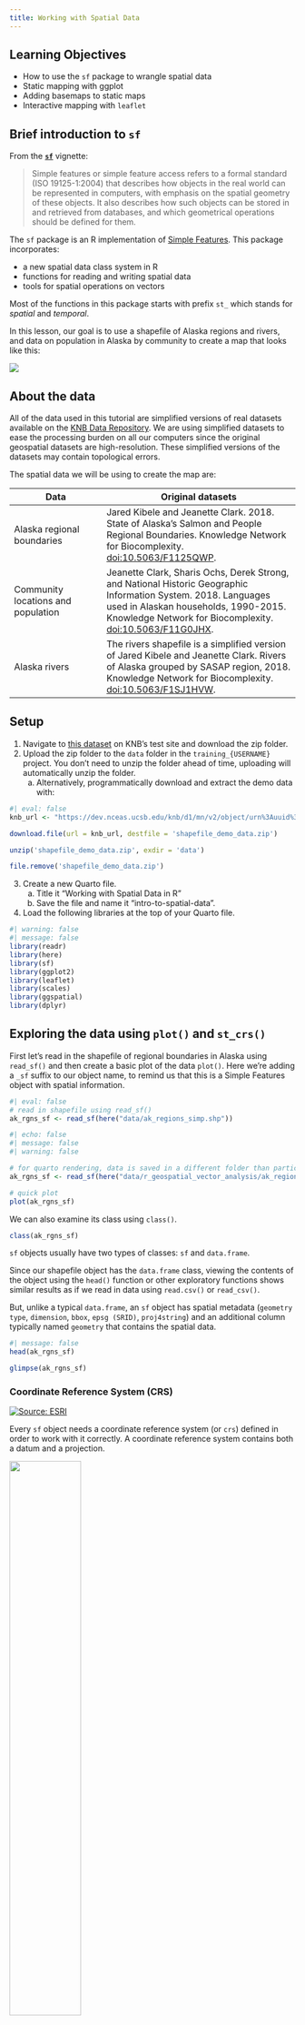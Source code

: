 ```yaml
---
title: Working with Spatial Data
---
```


:::{.callout-tip}
## Learning Objectives

-   How to use the `sf` package to wrangle spatial data
-   Static mapping with ggplot
-   Adding basemaps to static maps
-   Interactive mapping with `leaflet`
:::

## Brief introduction to `sf`

From the [**`sf`**](https://r-spatial.github.io/sf/articles/sf1.html) vignette:

> Simple features or simple feature access refers to a formal standard (ISO 19125-1:2004) that describes how objects in the real world can be represented in computers, with emphasis on the spatial geometry of these objects. It also describes how such objects can be stored in and retrieved from databases, and which geometrical operations should be defined for them.

The `sf` package is an R implementation of [Simple Features](https://en.wikipedia.org/wiki/Simple_Features). This package incorporates:

-   a new spatial data class system in R\
-   functions for reading and writing spatial data\
-   tools for spatial operations on vectors

Most of the functions in this package starts with prefix `st_` which stands for *spatial* and *temporal*.

In this lesson, our goal is to use a shapefile of Alaska regions and rivers, and data on population in Alaska by community to create a map that looks like this:

![](images/r_geospatial_vector_analysis/alaska_population.png)

## About the data

All of the data used in this tutorial are simplified versions of real datasets available on the [KNB Data Repository](https://knb.ecoinformatics.org/). We are using simplified datasets to ease the processing burden on all our computers since the original geospatial datasets are high-resolution. These simplified versions of the datasets may contain topological errors.

The spatial data we will be using to create the map are:

| Data                               | Original datasets                                                                                                                                                                                                                                     |
|-----------------------|------------------------------------------------|
| Alaska regional boundaries         | Jared Kibele and Jeanette Clark. 2018. State of Alaska's Salmon and People Regional Boundaries. Knowledge Network for Biocomplexity. [doi:10.5063/F1125QWP](https://doi.org/10.5063/F1125QWP).                                                        |
| Community locations and population | Jeanette Clark, Sharis Ochs, Derek Strong, and National Historic Geographic Information System. 2018. Languages used in Alaskan households, 1990-2015. Knowledge Network for Biocomplexity. [doi:10.5063/F11G0JHX](https://doi.org/10.5063/F11G0JHX). |
| Alaska rivers                      | The rivers shapefile is a simplified version of Jared Kibele and Jeanette Clark. Rivers of Alaska grouped by SASAP region, 2018. Knowledge Network for Biocomplexity. [doi:10.5063/F1SJ1HVW](https://doi.org/10.5063/F1PZ573F).                       |

::: {.callout-tip}
## Setup

1.  Navigate to [this dataset](https://dev.nceas.ucsb.edu/view/urn:uuid:6f07cb25-a4a1-48e8-95cb-74f532f3ce2d) on KNB's test site and download the zip folder.
2.  Upload the zip folder to the `data` folder in the `training_{USERNAME}` project. You don't need to unzip the folder ahead of time, uploading will automatically unzip the folder.
    a. Alternatively, programmatically download and extract the demo data with: <!--CHECK-->
    
```r
#| eval: false
knb_url <- "https://dev.nceas.ucsb.edu/knb/d1/mn/v2/object/urn%3Auuid%3Aaceaecb2-1ce0-4d41-a839-d3607d32bb58"

download.file(url = knb_url, destfile = 'shapefile_demo_data.zip')

unzip('shapefile_demo_data.zip', exdir = 'data')

file.remove('shapefile_demo_data.zip')


```

3.  Create a new Quarto file.
    a.  Title it "Working with Spatial Data in R"
    b.  Save the file and name it "intro-to-spatial-data".
4.  Load the following libraries at the top of your Quarto file.

```r
#| warning: false
#| message: false
library(readr)
library(here)
library(sf)
library(ggplot2)
library(leaflet)
library(scales)
library(ggspatial)
library(dplyr)
```
:::

## Exploring the data using `plot()` and `st_crs()`

First let's read in the shapefile of regional boundaries in Alaska using `read_sf()` and then create a basic plot of the data `plot()`.  Here we're adding a `_sf` suffix to our object name, to remind us that this is a Simple Features object with spatial information.

```r
#| eval: false
# read in shapefile using read_sf()
ak_rgns_sf <- read_sf(here("data/ak_regions_simp.shp"))
```

```r
#| echo: false
#| message: false
#| warning: false

# for quarto rendering, data is saved in a different folder than participants
ak_rgns_sf <- read_sf(here("data/r_geospatial_vector_analysis/ak_regions_simp.shp"))

```

```r
# quick plot
plot(ak_rgns_sf)
```

We can also examine its class using `class()`.

```r
class(ak_rgns_sf)
```

`sf` objects usually have two types of classes: `sf` and `data.frame`.

Since our shapefile object has the `data.frame` class, viewing the contents of the object using the `head()` function or other exploratory functions shows similar results as if we read in data using `read.csv()` or `read_csv()`.

But, unlike a typical `data.frame`, an `sf` object has spatial metadata (`geometry type`, `dimension`, `bbox`, `epsg (SRID)`, `proj4string`) and an additional column typically named `geometry` that contains the spatial data.

```r
#| message: false
head(ak_rgns_sf)

glimpse(ak_rgns_sf)
```

### Coordinate Reference System (CRS)

[![Source: ESRI](images/r_geospatial_vector_analysis/projections-esri-blog.jpg)](https://www.esri.com/arcgis-blog/products/arcgis-pro/mapping/gcs_vs_pcs/){width="90%" fig-align="center"}

Every `sf` object needs a coordinate reference system (or `crs`) defined in order to work with it correctly. A coordinate reference system contains both a datum and a projection. 

![](images/r_geospatial_vector_analysis/geospatial-crs-diagram.png){width="50%" fig-align="center"}

The datum is how you georeference your points (in 3 dimensions!) onto a spheroid, or the Earth. The Earth is not a perfect sphere and there are many ways to describe its shape. For example, is the Earth shaped like a lemon, lime, or orange? The shape, or datum, that you choose will depend on the scope of your project (for instance, local vs. global) and the specific locations. 

The projection is how these points are mathematically transformed to represent the georeferenced point on a flat piece of paper. Since you will visualize a 3D object onto a 2D space, there will be some distortions depending on the projection that you choose. Analogously, how do you peel the fruit (representing the Earth) and flatten the peel?

[![Source: ESRI](images/r_geospatial_vector_analysis/geospatial-gcs-pcs.png)](https://www.esri.com/arcgis-blog/products/arcgis-pro/mapping/gcs_vs_pcs/){width="70%" fig-align="center"}

All coordinate reference systems require a datum. However, some coordinate reference systems are "unprojected" (also called geographic coordinate systems). Coordinates in latitude/longitude use a geographic (unprojected) coordinate system. One of the most commonly used geographic coordinate systems is WGS 1984.

ESRI has a [blog post](https://www.esri.com/arcgis-blog/products/arcgis-pro/mapping/gcs_vs_pcs/) that explains these concepts in more detail with very helpful diagrams and examples.

You can view what `crs` is set by using the function `st_crs()`.

```r
st_crs(ak_rgns_sf)
```

This looks pretty confusing. Without getting into the details, that long string says that this data has a geographic coordinate system (WGS84) with no projection. A convenient way to reference `crs` quickly is by using the EPSG code, a number that represents a standard projection and datum. You can check out a list of (lots!) of EPSG codes [here](http://spatialreference.org/ref/epsg/?page=1).

We will use multiple EPSG codes in this lesson. Here they are, along with their more readable names:

-   3338: Alaska Albers (projected CRS)
-   4326: WGS84 (World Geodetic System 1984), used in GPS (unprojected CRS)
-   3857: Pseudo-Mercator, used in Google Maps, OpenStreetMap, Bing, ArcGIS, ESRI (projected CRS)

You will often need to transform your geospatial data from one coordinate system to another. The `st_transform()` function does this quickly for us. You may have noticed the maps above looked wonky because of the dateline. We might want to set a different projection for this data so it plots nicer. A good one for Alaska is called the Alaska Albers projection, with an EPSG code of [3338](http://spatialreference.org/ref/epsg/3338/).

```r
ak_rgns_3338_sf <- ak_rgns_sf %>%
    st_transform(crs = 3338)

st_crs(ak_rgns_3338_sf)
```

```r
plot(ak_rgns_3338_sf)
```

Much better!

## `sf` & the Tidyverse

**sf** objects can be used as a regular `data.frame` object in many operations. We already saw the results of `plot()` and `head()`.

Since `sf` objects are data.frames, they play nicely with packages in the `tidyverse`. Here are a couple of simple examples:

### `select()`

```r
# returns the names of all the columns in dataset
colnames(ak_rgns_3338_sf)
```

```r
ak_rgns_3338_sf %>%
    select(region)
```

Note the sticky `geometry` column stays with the `region` column! The geometry column will stay with your `sf` object even if it is not called explicitly.

### `filter()`

Recall that `==` is problematic if you're testing whether a variable might match multiple values - use `%in%` for that situation!

```r
unique(ak_rgns_3338_sf$region)
```

```r
ak_rgns_3338_sf %>%
    filter(region == "Southeast")
```

## Spatial Joins

You can also use the `sf` package to create spatial joins, useful for when you want to utilize two datasets together.

::: {.callout-exercise}

### How many people live in each of these Alaska regions?

We have some population data, but it gives the population by city, not by region. To determine the population per region we will need to:

1.  Read in the population data from a `csv` and turn it into an `sf` object
2.  Use a spatial join (`st_join()`) to assign each city to a region
3.  Use `group_by()` and `summarize()` to calculate the total population by region
4.  Save the spatial object you created using `write_sf()`
:::

**1. Read in `alaska_population.csv` using `read_csv()`**

Here we'll add a `_df` suffix to remind us that this is just a regular data frame, not a spatial data frame.  It does contain spatial variables (longitude and latitude), but as far as it knows, those are just numbers, not recognized as spatial geometry... yet!

```r
# read in population data
pop_df <- read_csv(here("data/alaska_population.csv"))
```

```r
#| echo: false
#| message: false

# for Quarto rendering, data is saved in a different folder than participants
pop_df <- read_csv(here("data/r_geospatial_vector_analysis/alaska_population.csv"))
```

**Turn `pop` into a spatial object**

The `st_join()` function is a spatial left join. The arguments for both the left and right tables are objects of class `sf` which means we will first need to turn our population `data.frame` with latitude and longitude coordinates into an `sf` object.

We can do this easily using the `st_as_sf()` function, which takes as arguments the coordinates and the `crs`. The `remove = F` specification here ensures that when we create our `geometry` column, we retain our original `lat` `lng` columns, which we will need later for plotting. Although it isn't said anywhere explicitly in the file, let's assume that the coordinate system used to reference the latitude longitude coordinates is WGS84, which has a `crs` number of 4326.

Note that we're adding a `_sf` suffix to our new object, because now it is a Simple Features spatial data frame!

```r
pop_4326_sf <- st_as_sf(pop_df,
                        coords = c('lng', 'lat'),
                        crs = 4326,
                        remove = F)

head(pop_4326_sf)
```

**2. Join population data with Alaska regions data using `st_join()`**

Now we can do our spatial join! You can specify what geometry function the join uses (`st_intersects`, `st_within`, `st_crosses`, `st_is_within_distance`...) in the `join` argument. The geometry function you use will depend on what kind of operation you want to do, and the geometries of your shapefiles.

In this case, we want to find what region each city falls within, so we will use `st_within`.

```r
pop_joined_sf <- st_join(pop_4326_sf, 
                         ak_rgns_3338_sf, 
                         join = st_within)
```

This gives an error!

```r
Error: st_crs(x) == st_crs(y) is not TRUE
```

Turns out, this won't work right now because our coordinate reference systems are not the same. Luckily, this is easily resolved using `st_transform()`, and projecting our population object into Alaska Albers.

```r
pop_3338_sf <- st_transform(pop_4326_sf, 
                            crs = 3338)
```

```r
pop_joined_sf <- st_join(pop_3338_sf, 
                         ak_rgns_3338_sf, 
                         join = st_within)

head(pop_joined_sf)
```

::: {.callout-note}
#### Exploring types of joins

There are many different types of joins you can do with geospatial data. Examine the help page for these joins (`?st_within()` will get you there). What other joins types might be appropriate for examining the relationship between points and polygons? What about two sets of polygons?
:::

**3. Calculate the total population by region using `group_by()` and `summarize()`**

Next we compute the total population for each region. In this case, we want to do a `group_by()` and `summarize()` as if this were a regular `data.frame`, without the spatial information - otherwise all of our point geometries would be included in the aggregation, which is not what we want.  We remove the sticky geometry using `st_drop_geometry()`.  Here we're adding a `_df` suffix because it's no longer a spatial data frame.

```r
pop_rgn_df <- pop_joined_sf %>%
    st_drop_geometry() %>%
    group_by(region) %>%
    summarize(total_pop = sum(population))

head(pop_rgn_df)
```

And use a regular `left_join()` to get the information back to the Alaska region shapefile. Note that we need this step in order to regain our region geometries so that we can make some maps.

```r
pop_rgn_3338_sf <- left_join(ak_rgns_3338_sf, 
                             pop_rgn_df, 
                             by = "region")

# plot to check
plot(pop_rgn_3338_sf["total_pop"])
```

So far, we have learned how to use `sf` and `dplyr` to use a spatial join on two datasets and calculate a summary metric from the result of that join.

::: {.callout-note}
#### `sf` and `tidyverse` best practices

The `group_by()` and `summarize()` functions can also be used on `sf` objects to summarize within a dataset and combine geometries. Many of the `tidyverse` functions have methods specific for `sf` objects, some of which have additional arguments that wouldn't be relevant to the `data.frame` methods. You can run `?sf::tidyverse` to get documentation on the `tidyverse` `sf` methods.
:::

Say we want to calculate the population by Alaska management area, as opposed to region.

```r
pop_mgmt_3338_sf <- pop_rgn_3338_sf %>%
    group_by(mgmt_area) %>%
    summarize(total_pop = sum(total_pop))

plot(pop_mgmt_3338_sf["total_pop"])
```

Notice that the region geometries were combined into a single polygon for each management area.

If we don't want to combine geometries, we can specify `do_union = F` as an argument.

```r
pop_mgmt_3338_sf <- pop_rgn_3338_sf %>%
    group_by(mgmt_area) %>%
    summarize(total_pop = sum(total_pop), do_union = F)

plot(pop_mgmt_3338_sf["total_pop"])
```

**4. Save the spatial object to a new file using `write_sf()`**

Save the spatial object to disk using `write_sf()` and specifying the filename. Writing your file with the extension `.shp` will assume an ESRI driver [driver](http://www.gdal.org/ogr_formats.html), but there are many other format options available.

```r
write_sf(pop_rgn_3338_sf, here("data/ak_regions_population.shp"))
```

## Visualize with `ggplot`

`ggplot2` now has integrated functionality to plot sf objects using `geom_sf()`.

We can plot `sf` objects just like regular data.frames using `geom_sf`.

```r
#| message: false
ggplot(pop_rgn_3338_sf) +
    geom_sf(aes(fill = total_pop)) +
    labs(fill = "Total Population") +
    scale_fill_continuous(low = "khaki",
                          high =  "firebrick",
                          labels = comma) +
    theme_bw()
```

We can also plot multiple shapefiles in the same plot. Say if we want to visualize rivers in Alaska, in addition to the location of communities, since many communities in Alaska are on rivers. We can read in a rivers shapefile, double-check the `crs` to make sure it is what we need, and then plot all three shapefiles 

-   the regional population (polygons), 
-   the locations of cities (points), and 
-   the rivers (linestrings).

```r
#| echo: false

# for Quarto rendering, data is saved in a different folder than participants
rivers_3338_sf <- read_sf(here("data/r_geospatial_vector_analysis/ak_rivers_simp.shp"))
```

```r
rivers_3338_sf <- read_sf(here("data/ak_rivers_simp.shp"))
```

```r
st_crs(rivers_3338_sf)
```

Note that although no EPSG code is set explicitly, with some sleuthing we can determine that this is `EPSG:3338`. [This site](https://epsg.io) is helpful for looking up EPSG codes.

```r

ggplot() +
    geom_sf(data = pop_rgn_3338_sf, 
            aes(fill = total_pop)) +
    geom_sf(data = pop_3338_sf, 
            size = 0.5) +
    geom_sf(data = rivers_3338_sf,
            aes(linewidth = StrOrder)) +
    scale_linewidth(range = c(0.05, 0.5),
                    guide = "none") +
    labs(title = "Total Population by Alaska Region",
         fill = "Total Population") +
    scale_fill_continuous(low = "khaki",
                          high =  "firebrick",
                          labels = comma) +
    theme_bw() 

```


### Incorporate base maps into static maps using `ggspatial`

The `ggspatial` package has a function that can add tile layers from a few predefined tile sources like OpenStreetMap. Making sure that the tiles will plot correctly can be a finicky, so we will reproject our population data into the OpenStreetMap projection, Pseudo-Mercator (EPSG 3857), first.

Then we will add `ggspatial::annotation_map_tile()` function into `ggplot` to add a base map to our map. This can take a couple of minutes to load.

```r
pop_3857_sf <- st_transform(pop_3338_sf, 
                         crs = 3857)
```

```r
#| message: false

ggplot(data = pop_3857_sf) +
    ggspatial::annotation_map_tile(type = "osm", zoom = 4, progress = 'none') + 
    # higher zoom values are more detailed 
    geom_sf(aes(color = population),
            fill = NA) +
    scale_color_continuous(low = "darkkhaki",
                           high =  "firebrick",
                           labels = comma)

```

```r
#| echo: false
#| eval: false

## Potential way of plotting base maps with more basemap providers. Issue: cropping is right at the border of the western, norther, eastern and southern point. So plot looks funky.

pop_osm <- maptiles::get_tiles(pop_3857_sf, crop = TRUE) # retrieve maptiles


ggplot(data = pop_3857_sf) + # pop polygon layer
  tidyterra::geom_spatraster_rgb(data = pop_osm) + #add basemap 
  geom_sf(aes(color = population),  #add geometry
          fill = NA)+
    scale_color_continuous(low = "darkkhaki",
                           high =  "firebrick",
                           labels = comma)

```


## Visualize `sf` objects with `leaflet`

We can also make an interactive map from our data above using `leaflet`.

`leaflet` (unlike `ggplot`) will project data for you. The catch is that you have to give it both a projection (like Alaska Albers), and that your shapefile must use a geographic coordinate system. This means that we need to use our shapefile with the 4326 EPSG code. Remember you can always check what `crs` you have set using `st_crs`.

Here we define a leaflet projection for Alaska Albers, and save it as a variable to use later.

```r
epsg3338 <- leaflet::leafletCRS(
    crsClass = "L.Proj.CRS",
    code = "EPSG:3338",
    proj4def =  "+proj=aea +lat_1=55 +lat_2=65 +lat_0=50 +lon_0=-154 +x_0=0 +y_0=0 +ellps=GRS80 +towgs84=0,0,0,0,0,0,0 +units=m +no_defs",
    resolutions = 2 ^ (16:7)
)
```

You might notice that this looks familiar! The syntax is a bit different, but most of this information is also contained within the `crs` of our shapefile:

```r
st_crs(pop_rgn_3338_sf)
```

Since `leaflet` requires that we use an unprojected coordinate system, let's use `st_transform()` yet again to get back to WGS84.

```r
pop_rgn_4326_sf <- pop_rgn_3338_sf %>% 
    st_transform(crs = 4326)
```

```r
m <- leaflet(options = leafletOptions(crs = epsg3338)) %>%
    addPolygons(data = pop_rgn_4326_sf,
                fillColor = "gray",
                weight = 1)

m
```

We can add labels, legends, and a color scale.

```r
pal <- colorNumeric(palette = "Reds", domain = pop_rgn_4326_sf$total_pop)

m <- leaflet(options = leafletOptions(crs = epsg3338)) %>%
    addPolygons(
        data = pop_rgn_4326_sf,
        fillColor = ~ pal(total_pop),
        weight = 1,
        color = "black",
        fillOpacity = 1,
        label = ~ region
    ) %>%
    addLegend(
        position = "bottomleft",
        pal = pal,
        values = range(pop_rgn_4326_sf$total_pop),
        title = "Total Population"
    )

m
```

We can also add the individual communities, with popup labels showing their population, on top of that!

```r
pal <- colorNumeric(palette = "Reds", domain = pop_rgn_4326_sf$total_pop)

m <- leaflet(options = leafletOptions(crs = epsg3338)) %>%
    addPolygons(
        data = pop_rgn_4326_sf,
        fillColor = ~ pal(total_pop),
        weight = 1,
        color = "black",
        fillOpacity = 1
    ) %>%
    addCircleMarkers(
        data = pop_4326_sf,
        lat = ~ lat,
        lng = ~ lng,
        radius = ~ log(population / 500),
        # arbitrary scaling
        fillColor = "gray",
        fillOpacity = 1,
        weight = 0.25,
        color = "black",
        label = ~ paste0(pop_4326_sf$city, ", population ", comma(pop_4326_sf$population))
    ) %>%
    addLegend(
        position = "bottomleft",
        pal = pal,
        values = range(pop_rgn_4326_sf$total_pop),
        title = "Total Population"
    )

m
```

## More Spatial Resources

There is a lot more functionality to `sf` including the ability to `intersect` polygons, calculate `distance`, create a `buffer`, and more. Here are some more great resources and tutorials for a deeper dive into this great package:

-   [Raster analysis in R](http://jamiecmontgomery.github.io/spatial-analysis-R/intro_spatial_data_R.html)\
-   [Spatial analysis in R with the sf package](https://cdn.rawgit.com/rhodyrstats/geospatial_with_sf/bc2b17cf/geospatial_with_sf.html)\
-   [Intro to Spatial Analysis](https://cdn.rawgit.com/Nowosad/Intro_to_spatial_analysis/05676e29/Intro_to_spatial_analysis.html#1)\
-   [sf github repo](https://github.com/r-spatial/sf)\
-   [Tidy spatial data in R: using dplyr, tidyr, and ggplot2 with sf](http://strimas.com/r/tidy-sf/)\
-   [mapping-fall-foliage-with-sf](https://rud.is/b/2017/09/18/mapping-fall-foliage-with-sf/)


## Basemaps Resources
- Documentation for the [`ggmap` package](https://cran.r-project.org/web/packages/ggmap/readme/README.html)

